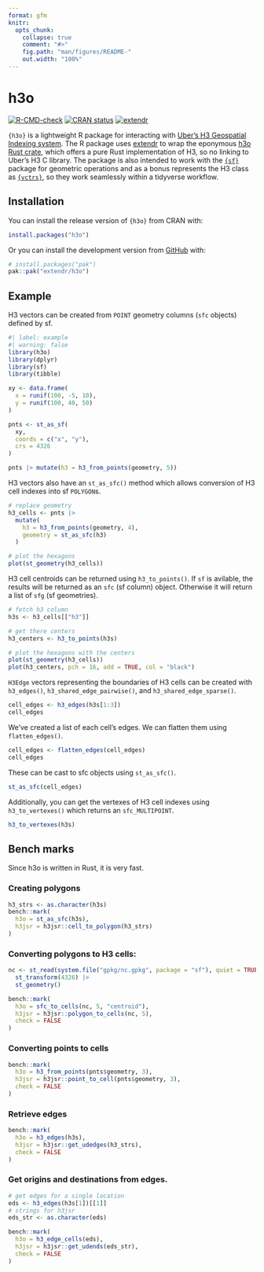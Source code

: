 ```yaml
---
format: gfm
knitr:
  opts_chunk:
    collapse: true
    comment: "#>"
    fig.path: "man/figures/README-"
    out.width: "100%"
---
```


# h3o

<!-- badges: start -->
[![R-CMD-check](https://github.com/extendr/h3o/actions/workflows/R-CMD-check.yaml/badge.svg)](https://github.com/extendr/h3o/actions/workflows/R-CMD-check.yaml)
[![CRAN status](https://www.r-pkg.org/badges/version/h3o)](https://CRAN.R-project.org/package=h3o)
[![extendr](https://img.shields.io/badge/extendr-^0.8.0-276DC2)](https://extendr.rs/extendr/extendr_api/)
<!-- badges: end -->

`{h3o}` is a lightweight R package for interacting with [Uber's H3 Geospatial
Indexing system](https://github.com/uber/h3). The R package uses
[extendr](https://extendr.rs/) to wrap the eponymous [h3o Rust
crate](https://crates.io/crates/h3o), which offers a pure Rust implementation of
H3, so no linking to Uber’s H3 C library. The package is also intended to work
with the [`{sf}`](https://github.com/r-spatial/sf) package for geometric
operations and as a bonus represents the H3 class as
[`{vctrs}`](https://github.com/r-lib/vctrs), so they work seamlessly within a
tidyverse workflow.

## Installation

You can install the release version of `{h3o}` from CRAN with:

``` r
install.packages("h3o")
```

Or you can install the development version from [GitHub](https://github.com/)
with:

``` r
# install.packages("pak")
pak::pak("extendr/h3o")
```

## Example

H3 vectors can be created from `POINT` geometry columns (`sfc` objects) defined
by sf.

```r
#| label: example
#| warning: false
library(h3o)
library(dplyr)
library(sf)
library(tibble)

xy <- data.frame(
  x = runif(100, -5, 10),
  y = runif(100, 40, 50)
)

pnts <- st_as_sf(
  xy,
  coords = c("x", "y"),
  crs = 4326
)

pnts |> mutate(h3 = h3_from_points(geometry, 5))
```

H3 vectors also have an `st_as_sfc()` method which allows conversion of H3 cell
indexes into sf `POLYGON`s.

```r
# replace geometry
h3_cells <- pnts |>
  mutate(
    h3 = h3_from_points(geometry, 4),
    geometry = st_as_sfc(h3)
  )

# plot the hexagons
plot(st_geometry(h3_cells))
```

H3 cell centroids can be returned using `h3_to_points()`. If `sf` is avilable,
the results will be returned as an `sfc` (sf column) object. Otherwise it will
return a list of `sfg` (sf geometries).

```r
# fetch h3 column
h3s <- h3_cells[["h3"]]

# get there centers
h3_centers <- h3_to_points(h3s)

# plot the hexagons with the centers
plot(st_geometry(h3_cells))
plot(h3_centers, pch = 16, add = TRUE, col = "black")
```

`H3Edge` vectors representing the boundaries of H3 cells can be created with
`h3_edges()`, `h3_shared_edge_pairwise()`, and `h3_shared_edge_sparse()`.

```r
cell_edges <- h3_edges(h3s[1:3])
cell_edges
```

We've created a list of each cell's edges. We can flatten them using
`flatten_edges()`.

```r
cell_edges <- flatten_edges(cell_edges)
cell_edges
```

These can be cast to sfc objects using `st_as_sfc()`.

```r
st_as_sfc(cell_edges)
```

Additionally, you can get the vertexes of H3 cell indexes using
`h3_to_vertexes()` which returns an `sfc_MULTIPOINT`.

```r
h3_to_vertexes(h3s)
```

## Bench marks

Since h3o is written in Rust, it is very fast.

### Creating polygons

```r
h3_strs <- as.character(h3s)
bench::mark(
  h3o = st_as_sfc(h3s),
  h3jsr = h3jsr::cell_to_polygon(h3_strs)
)
```

### Converting polygons to H3 cells:

```r
nc <- st_read(system.file("gpkg/nc.gpkg", package = "sf"), quiet = TRUE) |>
  st_transform(4326) |>
  st_geometry()

bench::mark(
  h3o = sfc_to_cells(nc, 5, "centroid"),
  h3jsr = h3jsr::polygon_to_cells(nc, 5),
  check = FALSE
)
```

### Converting points to cells

```r
bench::mark(
  h3o = h3_from_points(pnts$geometry, 3),
  h3jsr = h3jsr::point_to_cell(pnts$geometry, 3),
  check = FALSE
)
```

### Retrieve edges

```r
bench::mark(
  h3o = h3_edges(h3s),
  h3jsr = h3jsr::get_udedges(h3_strs),
  check = FALSE
)
```

### Get origins and destinations from edges.

```r
# get edges for a single location
eds <- h3_edges(h3s[1])[[1]]
# strings for h3jsr
eds_str <- as.character(eds)

bench::mark(
  h3o = h3_edge_cells(eds),
  h3jsr = h3jsr::get_udends(eds_str),
  check = FALSE
)
```